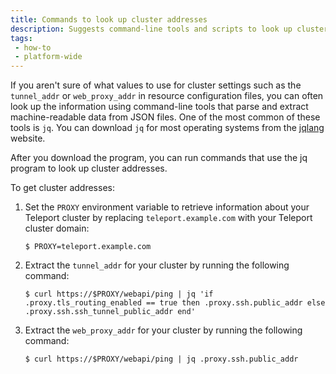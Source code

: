 ```yaml
---
title: Commands to look up cluster addresses
description: Suggests command-line tools and scripts to look up cluster addresses.
tags:
 - how-to
 - platform-wide
---
```


If you aren't sure of what values to use for cluster settings such as the `tunnel_addr` 
or `web_proxy_addr` in resource configuration files, you can often look up the information 
using command-line tools that parse and extract machine-readable data from JSON files.
One of the most common of these tools is `jq`.
You can download `jq` for most operating systems from the 
[jqlang](https://jqlang.github.io/jq/download/) website.

After you download the program, you can run commands that use the jq program to look up 
cluster addresses.

To get cluster addresses:

1. Set the `PROXY` environment variable to retrieve information about your Teleport cluster
by replacing `teleport.example.com` with your Teleport cluster domain:
   
   ```code
   $ PROXY=teleport.example.com
   ```

1. Extract the `tunnel_addr` for your cluster by running the following command:
   
   ```code
   $ curl https://$PROXY/webapi/ping | jq 'if .proxy.tls_routing_enabled == true then .proxy.ssh.public_addr else .proxy.ssh.ssh_tunnel_public_addr end'      
   ```

1. Extract the `web_proxy_addr` for your cluster by running the following command:
   
   ```code
   $ curl https://$PROXY/webapi/ping | jq .proxy.ssh.public_addr
   ```
